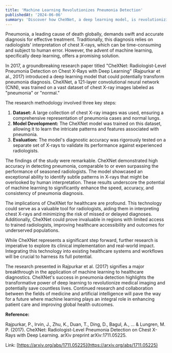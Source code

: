 ---
title: 'Machine Learning Revolutionizes Pneumonia Detection'
publishedAt: '2024-06-06'
summary: 'Discover how CheXNet, a deep learning model, is revolutionizing pneumonia detection through the analysis of chest X-rays. Explore the potential of AI in healthcare.'
---

Pneumonia, a leading cause of death globally, demands swift and accurate diagnosis for effective treatment. Traditionally, this diagnosis relies on radiologists' interpretation of chest X-rays, which can be time-consuming and subject to human error. However, the advent of machine learning, specifically deep learning, offers a promising solution.

In 2017, a groundbreaking research paper titled "CheXNet: Radiologist-Level Pneumonia Detection on Chest X-Rays with Deep Learning" (Rajpurkar et al., 2017) introduced a deep learning model that could potentially transform pneumonia diagnosis. CheXNet, a 121-layer convolutional neural network (CNN), was trained on a vast dataset of chest X-ray images labeled as "pneumonia" or "normal."

The research methodology involved three key steps:

1.  **Dataset:** A large collection of chest X-ray images was used, ensuring a comprehensive representation of pneumonia cases and normal lungs.
2.  **Model Development:** The CheXNet model was trained on this dataset, allowing it to learn the intricate patterns and features associated with pneumonia.
3.  **Evaluation:** The model's diagnostic accuracy was rigorously tested on a separate set of X-rays to validate its performance against experienced radiologists.

The findings of the study were remarkable. CheXNet demonstrated high accuracy in detecting pneumonia, comparable to or even surpassing the performance of seasoned radiologists. The model showcased an exceptional ability to identify subtle patterns in X-rays that might be overlooked by human interpretation. These results underscore the potential of machine learning to significantly enhance the speed, accuracy, and consistency of pneumonia diagnosis.

The implications of CheXNet for healthcare are profound. This technology could serve as a valuable tool for radiologists, aiding them in interpreting chest X-rays and minimizing the risk of missed or delayed diagnoses. Additionally, CheXNet could prove invaluable in regions with limited access to trained radiologists, improving healthcare accessibility and outcomes for underserved populations.

While CheXNet represents a significant step forward, further research is imperative to explore its clinical implementation and real-world impact. Integrating this technology into existing healthcare systems and workflows will be crucial to harness its full potential.

The research presented in Rajpurkar et al. (2017) signifies a major breakthrough in the application of machine learning to healthcare diagnostics. CheXNet's success in pneumonia detection highlights the transformative power of deep learning to revolutionize medical imaging and potentially save countless lives. Continued research and collaboration between the fields of medicine and artificial intelligence will pave the way for a future where machine learning plays an integral role in enhancing patient care and improving global health outcomes.

**Reference:**

Rajpurkar, P., Irvin, J., Zhu, K., Duan, T., Ding, D., Bagul, A., ... & Lungren, M. P. (2017). CheXNet: Radiologist-Level Pneumonia Detection on Chest X-Rays with Deep Learning. arXiv preprint arXiv:1711.05225.

Link: [https://arxiv.org/abs/1711.05225](https://arxiv.org/abs/1711.05225)
